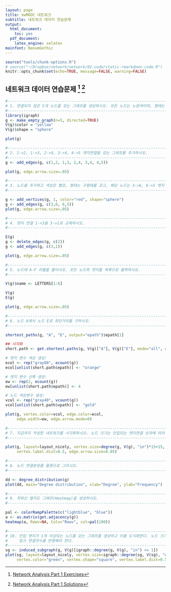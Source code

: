 ```yaml
---
layout: page
title: xwMOOC 네트워크
subtitle: 네트워크 데이터 연습문제
output:
  html_document: 
    toc: yes
  pdf_document:
    latex_engine: xelatex
mainfont: NanumGothic
---
```

 
``` r
source("tools/chunk-options.R")
# source("~/Dropbox/network/network/02.code/static-rmarkdown-code.R")
knitr::opts_chunk$set(echo=TRUE, message=FALSE, warning=FALSE)
```

## 네트워크 데이터 연습문제 [^r-network-ex] [^r-network-sol] {#network-data-ex}


``` r
#---------------------------------------------------------------------------------------------
# 1. 연결되지 않은 5개 노드를 갖는 그래프를 생성하시오. 모든 노드는 노랑색이며, 형태는 구형태를 갖도록 한다.
#---------------------------------------------------------------------------------------------
library(igraph)
g <- make_empty_graph(n=5, directed=TRUE)
V(g)$color = "yellow"
V(g)$shape = "sphere"

plot(g)
```


``` r
#---------------------------------------------------------------------------------------------
# 2. 1->2, 1->3, 2->4, 3->4, 4->5 엣지연결을 갖는 그래프를 추가하시오.
#---------------------------------------------------------------------------------------------
g <- add_edges(g, c(1,2, 1,3, 2,4, 3,4, 4,5))

plot(g, edge.arrow.size=.05)
```

``` r
#---------------------------------------------------------------------------------------------
# 3. 노드를 추가하고 색상은 빨강, 형태는 구형태를 갖고, 해당 노드는 3->6, 6->5 엣지 연결을 시키시오.
#---------------------------------------------------------------------------------------------

g <- add_vertices(g, 1, color="red", shape="sphere")
g <- add_edges(g, c(3,6, 6,5))
plot(g, edge.arrow.size=.05)
```

``` r
#---------------------------------------------------------------------------------------------
# 4. 엣지 연결 1->3을 3->1로 교체하시오.
#---------------------------------------------------------------------------------------------

E(g)
g <- delete_edges(g, c(2))
g <- add_edges(g, c(3,1))

plot(g, edge.arrow.size=.05)
```

``` r
#---------------------------------------------------------------------------------------------
# 5. 노드에 A-F 라벨을 붙이시오. 모든 노드와 엣지를 목록으로 출력하시오.
#---------------------------------------------------------------------------------------------

V(g)$name <- LETTERS[1:6]

V(g)
E(g)

plot(g, edge.arrow.size=.05)
```

``` r
#---------------------------------------------------------------------------------------------
# 6. 노드 A에서 노드 E로 최단거리를 구하시오.
#---------------------------------------------------------------------------------------------

shortest_paths(g, "A", "E", output="epath")$epath[1]

## 시각화
short.path <- get.shortest.paths(g, V(g)["A"], V(g)["E"], mode="all", output="both")

# 엣지 변수 색상 생성:
ecol <- rep("gray80", ecount(g))
ecol[unlist(short.path$epath)] <- "orange"

# 엣지 변수 선폭 생성:
ew <- rep(2, ecount(g))
ew[unlist(short.path$epath)] <- 4

# 노드 색상변수 생성:
vcol <- rep("gray40", vcount(g))
vcol[unlist(short.path$vpath)] <- "gold"

plot(g, vertex.color=vcol, edge.color=ecol, 
     edge.width=ew, edge.arrow.mode=0)
```

``` r
#---------------------------------------------------------------------------------------------
# 7. 지금까지 작성한 네트워크를 시각화하시오. 노드 크기는 인입되는 엣지연결 숫자에 따라 크기를 반영하시오.
#---------------------------------------------------------------------------------------------

plot(g, layout=layout_nicely, vertex.size=degree(g, V(g), "in")*15+15,
     vertex.label.dist=0.5, edge.arrow.size=0.05)
```

``` r
#---------------------------------------------------------------------------------------------
# 8. 노드 연결분포를 플롯으로 그리시오.
#---------------------------------------------------------------------------------------------

dd <- degree_distribution(g)
plot(dd, main="Degree distribution", xlab="Degree", ylab="Frequency")
```

``` r
#---------------------------------------------------------------------------------------------
# 9. 적외선 열지도 그래프(Heatmap)을 생성하시오.
#---------------------------------------------------------------------------------------------

pal <- colorRampPalette(c("lightblue", "blue"))
a <- as.matrix(get.adjacency(g))
heatmap(a, Rowv=NA, Colv="Rowv", col=pal(100))
```

``` r
#---------------------------------------------------------------------------------------------
# 10. 인입 엣지가 1개 이상되는 노드를 갖는 그래프를 생성하고 이를 도식화한다. 노드 크기는 나가는 
#     링크 연결갯수를 반영해야 한다.
#---------------------------------------------------------------------------------------------
sg <- induced_subgraph(g, V(g)[igraph::degree(g, V(g), "in") >= 1])
plot(sg, layout=layout_nicely, vertex.size=igraph::degree(sg, V(sg), "out")*10+15,
     vertex.color="green", vertex.shape="square", vertex.label.dist=0.5, edge.arrow.size=0.05)
```


[^r-network-ex]: [Network Analysis Part 1 Exercises](http://r-exercises.com/2016/09/15/network-analysis-part-1-exercises/)
[^r-network-sol]: [Network Analysis Part 1 Solutions](http://r-exercises.com/2016/09/15/network-analysis-part-1-solutions/)

